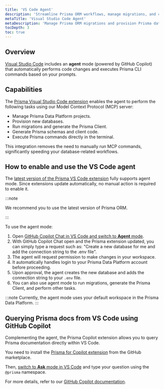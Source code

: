 ```yaml
---
title: 'VS Code Agent' 
description: 'Streamline Prisma ORM workflows, manage migrations, and create databases directly in Visual Studio Code using the Prisma Agent.' 
metaTitle: 'Visual Studio Code Agent' 
metaDescription: 'Manage Prisma ORM migrations and provision Prisma databases efficiently within Visual Studio Code using the Prisma Agent.' 
tocDepth: 3 
toc: true
---
```


## Overview

[Visual Studio Code](https://code.visualstudio.com/docs/copilot/chat/chat-agent-mode) includes an **agent** mode (powered by GitHub Copilot) that automatically performs code changes and executes Prisma CLI commands based on your prompts.

## Capabilities

The [Prisma Visual Studio Code extension](https://marketplace.visualstudio.com/items?itemName=Prisma.prisma) enables the agent to perform the following tasks using our Model Context Protocol (MCP) server:

- Manage Prisma Data Platform projects.
- Provision new databases.
- Run migrations and generate the Prisma Client.
- Generate Prisma schemas and client code.
- Execute Prisma commands directly in the terminal.

This integration removes the need to manually run MCP commands, significantly speeding your database-related workflows.

## How to enable and use the VS Code agent

The [latest version of the Prisma VS Code extension](https://marketplace.visualstudio.com/items?itemName=Prisma.prisma) fully supports agent mode. Since extensions update automatically, no manual action is required to enable it.

:::note

We recommend you to use the latest version of Prisma ORM.

:::

To use the agent mode:

1.  Open [GitHub Copilot Chat in VS Code and switch to **Agent** mode](https://code.visualstudio.com/docs/copilot/chat/chat-agent-mode#_use-agent-mode).
2.  With GitHub Copilot Chat open and the Prisma extension updated, you can simply type a request such as: "Create a new database for me and add the connection string to the .env file".
3.  The agent will request permission to make changes in your workspace.
4.  It automatically handles login to your Prisma Data Platform account before proceeding.
5.  Upon approval, the agent creates the new database and adds the connection string to your `.env` file.
6.  You can also use agent mode to run migrations, generate the Prisma Client, and perform other tasks.

:::note
Currently, the agent mode uses your default workspace in the Prisma Data Platform.
:::

## Querying Prisma docs from VS Code using GitHub Copilot

Complementing the agent, the Prisma Copilot extension allows you to query Prisma documentation directly within VS Code.

You need to install the [Prisma for Copilot extension](https://marketplace.visualstudio.com/items?itemName=Prisma.prisma) from the GitHub marketplace.

Then, [switch to **Ask** mode in VS Code](https://code.visualstudio.com/docs/copilot/chat/chat-ask-mode) and type your question using the `@prisma` namespace.

For more details, refer to our [GitHub Copilot documentation](/orm/more/ai-tools/github-copilot).